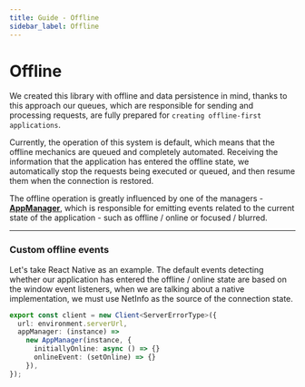 ```yaml
---
title: Guide - Offline
sidebar_label: Offline
---
```


# Offline

We created this library with offline and data persistence in mind, thanks to this approach our queues, which are
responsible for sending and processing requests, are fully prepared for `creating offline-first applications`.

Currently, the operation of this system is default, which means that the offline mechanics are queued and completely
automated. Receiving the information that the application has entered the offline state, we automatically stop the
requests being executed or queued, and then resume them when the connection is restored.

The offline operation is greatly influenced by one of the managers -
**[AppManager](/api/Hyper-Fetch/Class/AppManager.mdx)**, which is responsible for emitting events related to the current
state of the application - such as offline / online or focused / blurred.

---

### Custom offline events

Let's take React Native as an example. The default events detecting whether our application has entered the offline /
online state are based on the window event listeners, when we are talking about a native implementation, we must use
NetInfo as the source of the connection state.

```ts
export const client = new Client<ServerErrorType>({
  url: environment.serverUrl,
  appManager: (instance) =>
    new AppManager(instance, {
      initiallyOnline: async () => {}
      onlineEvent: (setOnline) => {}
    }),
});
```
